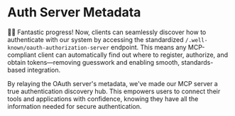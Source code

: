 # Auth Server Metadata

<EpicVideo url="https://www.epicai.pro/workshops/day-7-8-mcp-auth/auth-server-metadata-g2r2y/solution" />

👨‍💼 Fantastic progress! Now, clients can seamlessly discover how to authenticate with our system by accessing the standardized `/.well-known/oauth-authorization-server` endpoint. This means any MCP-compliant client can automatically find out where to register, authorize, and obtain tokens—removing guesswork and enabling smooth, standards-based integration.

By relaying the OAuth server's metadata, we've made our MCP server a true authentication discovery hub. This empowers users to connect their tools and applications with confidence, knowing they have all the information needed for secure authentication.
